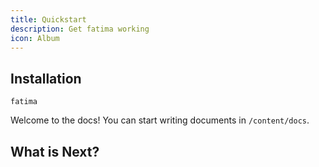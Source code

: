 ```yaml
---
title: Quickstart
description: Get fatima working
icon: Album
---
```


## Installation

```package-install
fatima
```

Welcome to the docs! You can start writing documents in `/content/docs`.

## What is Next?

<Cards>
  <Card title="Learn more about Next.js" href="https://nextjs.org/docs" />
  <Card title="Learn more about Fumadocs" href="https://fumadocs.vercel.app" />
</Cards>
